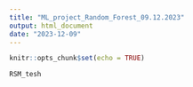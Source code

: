 ```yaml
---
title: "ML_project_Random_Forest_09.12.2023"
output: html_document
date: "2023-12-09"
---
```


```r
knitr::opts_chunk$set(echo = TRUE)
```

```r
RSM_tesh
```



